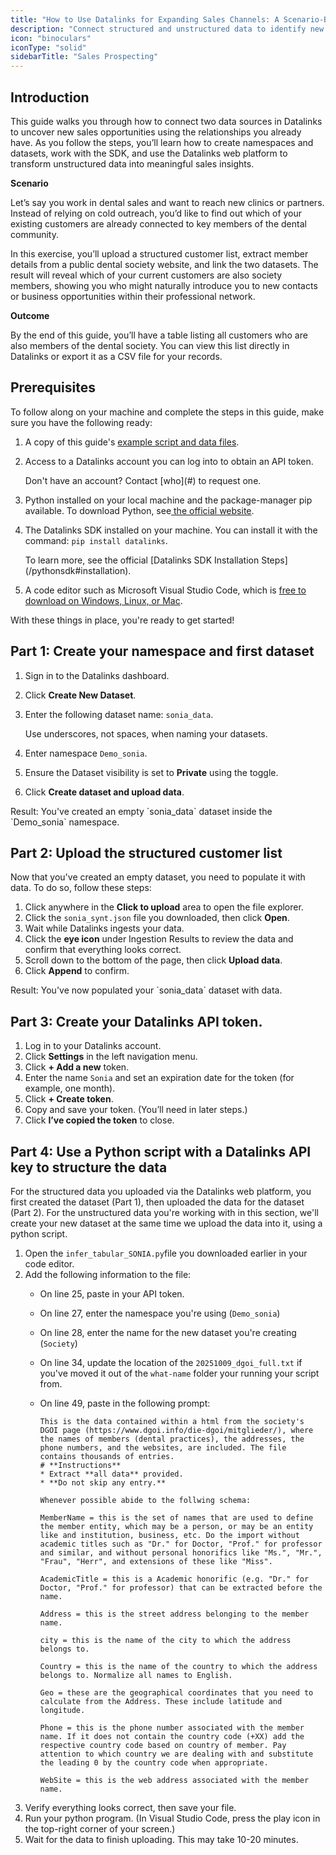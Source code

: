 ```yaml
---
title: "How to Use Datalinks for Expanding Sales Channels: A Scenario-Based Guide"
description: "Connect structured and unstructured data to identify new sales opportunities."
icon: "binoculars"
iconType: "solid"
sidebarTitle: "Sales Prospecting"
---
```


## Introduction

This guide walks you through how to connect two data sources in Datalinks to uncover new sales opportunities using the relationships you already have. As you follow the steps, you’ll learn how to create namespaces and datasets, work with the SDK, and use the Datalinks web platform to transform unstructured data into meaningful sales insights.

**Scenario**

Let’s say you work in dental sales and want to reach new clinics or partners. Instead of relying on cold outreach, you’d like to find out which of your existing customers are already connected to key members of the dental community.

In this exercise, you’ll upload a structured customer list, extract member details from a public dental society website, and link the two datasets. The result will reveal which of your current customers are also society members, showing you who might naturally introduce you to new contacts or business opportunities within their professional network.

**Outcome**

By the end of this guide, you’ll have a table listing all customers who are also members of the dental society. You can view this list directly in Datalinks or export it as a CSV file for your records.

## Prerequisites

To follow along on your machine and complete the steps in this guide, make sure you have the following ready:

1. A copy of this guide's [example script and data files](#).
2. Access to a Datalinks account you can log into to obtain an API token.

   <Info>
     Don't have an account? Contact [who](#) to request one.
   </Info>
3. Python installed on your local machine and the package-manager pip available. To download Python, see[ the official website](https://www.python.org/downloads/).
4. The Datalinks SDK installed on your machine. You can install it with the command: `pip install datalinks`. 

   <Info>
     To learn more, see the official [Datalinks SDK Installation Steps](/pythonsdk#installation).
   </Info>
5. A code editor such as Microsoft Visual Studio Code, which is [free to download on Windows, Linux, or Mac](https://code.visualstudio.com/download).

With these things in place, you're ready to get started!

## Part 1: Create your namespace and first dataset

1. Sign in to the Datalinks dashboard.
2. Click **Create New Dataset**.
3. Enter the following dataset name: `sonia_data`.

   <Info>
     Use underscores, not spaces, when naming your datasets.
   </Info>
4. Enter namespace `Demo_sonia`.
5. Ensure the Dataset visibility is set to **Private** using the toggle.
6. Click **Create dataset and upload data**.

<Check>
  Result: You've created an empty `sonia_data` dataset inside the `Demo_sonia` namespace.
</Check>

## Part 2: Upload the structured customer list

Now that you've created an empty dataset, you need to populate it with data. To do so, follow these steps:

1. Click anywhere in the **Click to upload** area to open the file explorer.
2. Click the `sonia_synt.json` file you downloaded, then click **Open**.
3. Wait while Datalinks ingests your data.
4. Click the **eye icon** under Ingestion Results to review the data and confirm that everything looks correct.
5. Scroll down to the bottom of the page, then click **Upload data**.
6. Click **Append** to confirm.

<Check>
  Result: You've now populated your `sonia_data` dataset with data.
</Check>

## Part 3: Create your Datalinks API token.

1. Log in to your Datalinks account.
2. Click **Settings** in the left navigation menu.
3. Click **\+ Add a new** token.
4. Enter the name `Sonia` and set an expiration date for the token (for example, one month).
5. Click **\+ Create token**.
6. Copy and save your token. (You’ll need in later steps.)
7. Click **I’ve copied the token** to close.

## Part 4: Use a Python script with a Datalinks API key to structure the data

For the structured data you uploaded via the Datalinks web platform, you first created the dataset (Part 1), then uploaded the data for the dataset (Part 2). For the unstructured data you're working with in this section, we'll create your new dataset at the same time we upload the data into it, using a python script.

1. Open the `infer_tabular_SONIA.py`file you downloaded earlier in your code editor.
1. Add the following information to the file:
   - On line 25, paste in your API token.
   - On line 27, enter the namespace you're using (`Demo_sonia`)
   - On line 28, enter the name for the new dataset you're creating (`Society`)
   - On line 34, update the location of the `20251009_dgoi_full.txt` if you've moved it out of the `what-name` folder your running your script from.
   - On line 49, paste in the following prompt:

     ```
     This is the data contained within a html from the society's DGOI page (https://www.dgoi.info/die-dgoi/mitglieder/), where the names of members (dental practices), the addresses, the phone numbers, and the websites, are included. The file contains thousands of entries. 
     # **Instructions**
     * Extract **all data** provided. 
     * **Do not skip any entry.**
     
     Whenever possible abide to the follwing schema:
     
     MemberName = this is the set of names that are used to define the member entity, which may be a person, or may be an entity like and institution, business, etc. Do the import without academic titles such as "Dr." for Doctor, "Prof." for professor and similar, and without personal honorifics like "Ms.", "Mr.", "Frau", "Herr", and extensions of these like "Miss".
     
     AcademicTitle = this is a Academic honorific (e.g. "Dr." for Doctor, "Prof." for professor) that can be extracted before the name.
     
     Address = this is the street address belonging to the member name.
     
     city = this is the name of the city to which the address belongs to.
     
     Country = this is the name of the country to which the address belongs to. Normalize all names to English.
     
     Geo = these are the geographical coordinates that you need to calculate from the Address. These include latitude and longitude.
     
     Phone = this is the phone number associated with the member name. If it does not contain the country code (+XX) add the respective country code based on country of member. Pay attention to which country we are dealing with and substitute the leading 0 by the country code when appropriate.
     
     WebSite = this is the web address associated with the member name.
     ```
3. Verify everything looks correct, then save your file.
4. Run your python program. (In Visual Studio Code, press the play icon in the top-right corner of your screen.)
5. Wait for the data to finish uploading. This may take 10-20 minutes.